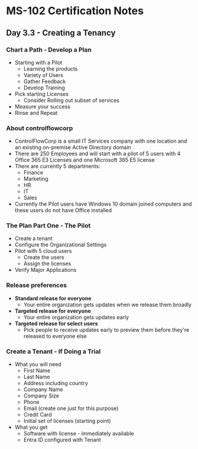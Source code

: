 # MS-102 Certification Notes
## Day 3.3 - Creating a Tenancy

### Chart a Path - Develop a Plan
* Starting with a Pilot
	* Learning the products
	* Variety of Users
	* Gather Feedback
	* Develop Training
* Pick starting Licenses
	* Consider Rolling out subset of services
* Measure your success
* Rinse and Repeat

### About controlflowcorp
* ControlFlowCorp is a small IT Services company with one location and an existing on-premise Active Directory domain
* There are 250 Employees and will start with a pilot of 5 users with 4 Office 365 E3 Licenses and one Microsoft 365 E5 license
* There are currently 5 departments:
	* Finance
	* Marketing
	* HR
	* IT
	* Sales
* Currently the Pilot users have Windows 10 domain joined computers and these users do not have Office installed

### The Plan Part One - The Pilot
* Create a tenant
* Configure the Organizational Settings
* Pilot with 5 cloud users
	* Create the users
	* Assign the licenses
* Verify Major Applications

### Release preferences
* **Standard release for everyone**
	* Your entire organization gets updates when we release them broadly
* **Targeted release for everyone**
	* Your entire organization gets updates early
* **Targeted release for select users**
	* Pick people to receive updates early to preview them before they're released to everyone else

### Create a Tenant - If Doing a Trial
* What you will need
	* First Name
	* Last Name
	* Address including country
	* Company Name
	* Company Size
	* Phone
	* Email (create one just for this purpose)
	* Credit Card
	* Initial set of licenses (starting point)
* What you get
	* Software with license - immediately available
	* Entra ID configured with Tenant